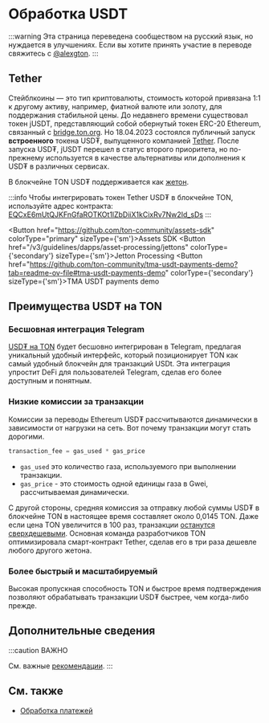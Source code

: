 
# Обработка USDT

:::warning
Эта страница переведена сообществом на русский язык, но нуждается в улучшениях. Если вы хотите принять участие в переводе свяжитесь с [@alexgton](https://t.me/alexgton).
:::

## Tether

Стейблкоины — это тип криптовалюты, стоимость которой привязана 1:1 к другому активу, например, фиатной валюте или золоту, для поддержания стабильной цены. До недавнего времени существовал токен jUSDT, представляющий собой обернутый токен ERC-20 Ethereum, связанный с <a href="https://bridge.ton.org" target="_blank">bridge.ton.org</a>. Но 18.04.2023 состоялся публичный запуск **встроенного** токена USD₮, выпущенного компанией <a href="https://tether.to/en/" target="_blank">Tether</a>. После запуска USD₮, jUSDT перешел в статус второго приоритета, но по-прежнему используется в качестве альтернативы или дополнения к USD₮ в различных сервисах.

В блокчейне TON USD₮ поддерживается как [жетон](/v3/guidelines/dapps/asset-processing/jettons).

:::info
Чтобы интегрировать токен Tether USD₮ в блокчейне TON, используйте адрес контракта: [EQCxE6mUtQJKFnGfaROTKOt1lZbDiiX1kCixRv7Nw2Id_sDs](https://tonviewer.com/EQCxE6mUtQJKFnGfaROTKOt1lZbDiiX1kCixRv7Nw2Id_sDs?section=jetton)
:::

<Button href="https://github.com/ton-community/assets-sdk" colorType="primary" sizeType={'sm'}>Assets SDK</Button>
<Button href="/v3/guidelines/dapps/asset-processing/jettons" colorType={'secondary'} sizeType={'sm'}>Jetton Processing</Button>
<Button href="https://github.com/ton-community/tma-usdt-payments-demo?tab=readme-ov-file#tma-usdt-payments-demo" colorType={'secondary'} sizeType={'sm'}>TMA USDT payments demo</Button>

## Преимущества USD₮ на TON

### Бесшовная интеграция Telegram

[USD₮ на TON](https://ton.org/borderless) будет бесшовно интегрирован в Telegram, предлагая уникальный удобный интерфейс, который позиционирует TON как самый удобный блокчейн для транзакций USDt. Эта интеграция упростит DeFi для пользователей Telegram, сделав его более доступным и понятным.

### Низкие комиссии за транзакции

Комиссии за переводы Ethereum USD₮ рассчитываются динамически в зависимости от нагрузки на сеть. Вот почему транзакции могут стать дорогими.

```cpp
transaction_fee = gas_used * gas_price
```

- `gas_used` это количество газа, используемого при выполнении транзакции.
- `gas_price` - это стоимость одной единицы газа в Gwei, рассчитываемая динамически.

С другой стороны, средняя комиссия за отправку любой суммы USD₮ в блокчейне TON в настоящее время составляет около 0,0145 TON. Даже если цена TON увеличится в 100 раз, транзакции [останутся сверхдешевыми](/v3/documentation/smart-contracts/transaction-fees/fees#average-transaction-cost). Основная команда разработчиков TON оптимизировала смарт-контракт Tether, сделав его в три раза дешевле любого другого жетона.

### Более быстрый и масштабируемый

Высокая пропускная способность TON и быстрое время подтверждения позволяют обрабатывать транзакции USD₮ быстрее, чем когда-либо прежде.

## Дополнительные сведения

:::caution ВАЖНО

См. важные [рекомендации](/v3/guidelines/dapps/asset-processing/jettons).
:::

## См. также

- [Обработка платежей](/v3/guidelines/dapps/asset-processing/payments-processing)
